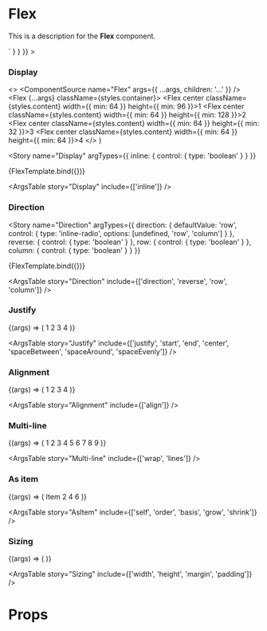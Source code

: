 
<Meta
  title="flex/Flex"
  argTypes={FlexArgs}
/>

# Flex

This is a description for the **Flex** component.

<Source
  language="jsx"
  code="import { Flex } from '@4react/flex'"
/>

<Canvas>
  <Story
    name="Index"
    parameters={{
      docs: {
        source: {
          code: dedent`
            <Flex row justify="space-between" align="center">
              <Flex self="start" />
              <Flex shrink />
              <Flex column self="stretch" align="center">
                <Flex self="stretch" grow />
                <Flex />
                <Flex self="end" grow={4} />
              </Flex>
            </Flex>`
        }
      }
    }}
  >
    <Flex row justify="space-between" align="center" className={styles.index}>
      <Flex self="start" className={styles.item} />
      <Flex shrink className={styles.item} />
      <Flex column self="stretch" align="center" className={styles.innerContainer}>
        <Flex self="stretch" grow className={styles.item} />
        <Flex className={styles.item} />
        <Flex self="end" grow={4} className={styles.item} />
      </Flex>
    </Flex>
  </Story>
</Canvas>

### Display

  <>
    <ComponentSource name="Flex" args={{ ...args, children: '...' }} />
    <Flex {...args} className={styles.container}>
      <Flex center className={styles.content} width={{ min: 64 }} height={{ min: 96 }}>1</Flex>
      <Flex center className={styles.content} width={{ min: 64 }} height={{ min: 128 }}>2</Flex>
      <Flex center className={styles.content} width={{ min: 64 }} height={{ min: 32 }}>3</Flex>
      <Flex center className={styles.content} width={{ min: 64 }} height={{ min: 64 }}>4</Flex>
    </Flex>
  </>
)

<Story
  name="Display"
  argTypes={{ inline: { control: { type: 'boolean' } } }}
>
  {FlexTemplate.bind({})}
</Story>

<ArgsTable story="Display" include={['inline']} />

### Direction

<Story
  name="Direction"
  argTypes={{
    direction: {
      defaultValue: 'row',
      control: { type: 'inline-radio', options: [undefined, 'row', 'column'] }
    },
    reverse: { control: { type: 'boolean' } },
    row: { control: { type: 'boolean' } },
    column: { control: { type: 'boolean' } }
  }}
>
  {FlexTemplate.bind({})}
</Story>

<ArgsTable story="Direction" include={['direction', 'reverse', 'row', 'column']} />

### Justify

<Canvas withSource="none">
  <Story
    name="Justify"
    argTypes={{
      justify: {
        defaultValue: 'start',
        control: {
          type: 'inline-radio',
          options: ['start', 'end', 'center', 'space-between', 'space-around', 'space-evenly']
        },
      },
      start: { control: { type: 'boolean' } },
      end: { control: { type: 'boolean' } },
      center: { control: { type: 'boolean' } },
      spaceBetween: { control: { type: 'boolean' } },
      spaceAround: { control: { type: 'boolean' } },
      spaceEvenly: { control: { type: 'boolean' } }
    }}
  >
    {(args) => (
      <Flex {...args} className={styles.container}>
        <Flex center className={styles.content} width={{ min: 64 }} height={{ min: 96 }}>1</Flex>
        <Flex center className={styles.content} width={{ min: 64 }} height={{ min: 128 }}>2</Flex>
        <Flex center className={styles.content} width={{ min: 64 }} height={{ min: 32 }}>3</Flex>
        <Flex center className={styles.content} width={{ min: 64 }} height={{ min: 64 }}>4</Flex>
      </Flex>
    )}
  </Story>
</Canvas>

<ArgsTable story="Justify" include={['justify', 'start', 'end', 'center', 'spaceBetween', 'spaceAround', 'spaceEvenly']} />

### Alignment

<Canvas withSource="none">
  <Story
    name="Alignment"
    argTypes={{
      align: {
        defaultValue: 'start',
        control: {
          type: 'inline-radio',
          options: ['start', 'end', 'center', 'stretch', 'baseline']
        }
      },
    }}
  >
    {(args) => (
      <Flex {...args} inline className={styles.container} height={300}>
        <Flex center className={styles.content} width={{ min: 64 }} height={{ min: 96 }}>1</Flex>
        <Flex center className={styles.content} width={{ min: 64 }} height={{ min: 128 }}>2</Flex>
        <Flex center className={styles.content} width={{ min: 64 }} height={{ min: 32 }}>3</Flex>
        <Flex center className={styles.content} width={{ min: 64 }} height={{ min: 64 }}>4</Flex>
      </Flex>
    )}
  </Story>
</Canvas>

<ArgsTable story="Alignment" include={['align']} />

### Multi-line

<Canvas withSource="none">
  <Story
    name="Multi-line"
    argTypes={{
      wrap: {
        defaultValue: true,
        control: {
          type: 'inline-radio',
          options: [true, false, 'reverse'],
        }
      },
      lines: {
        defaultValue: 'start',
        control: {
          type: 'inline-radio',
          options: [ 'start', 'end', 'center', 'stretch', 'space-between', 'space-around', 'space-evenly']
        }
      },
    }}
  >
    {(args) => (
      <Flex {...args} inline className={styles.container} width={400} height={400}>
        <Flex center className={styles.content} width={{ min: 96 }} height={{ min: 64 }}>1</Flex>
        <Flex center className={styles.content} width={{ min: 128 }} height={{ min: 64 }}>2</Flex>
        <Flex center className={styles.content} width={{ min: 32 }} height={{ min: 64 }}>3</Flex>
        <Flex center className={styles.content} width={{ min: 64 }} height={{ min: 64 }}>4</Flex>
        <Flex center className={styles.content} width={{ min: 96 }} height={{ min: 64 }}>5</Flex>
        <Flex center className={styles.content} width={{ min: 128 }} height={{ min: 64 }}>6</Flex>
        <Flex center className={styles.content} width={{ min: 32 }} height={{ min: 64 }}>7</Flex>
        <Flex center className={styles.content} width={{ min: 64 }} height={{ min: 64 }}>8</Flex>
        <Flex center className={styles.content} width={{ min: 96 }} height={{ min: 64 }}>9</Flex>
      </Flex>
    )}
  </Story>
</Canvas>

<ArgsTable story="Multi-line" include={['wrap', 'lines']} />

### As item

<Canvas withSource="none">
  <Story
    name="AsItem"
    argTypes={{
      self: {
        defaultValue: 'center',
        control: {
          type: 'inline-radio',
          options: ['start', 'end', 'center', 'stretch', 'baseline']
        }
      },
      order: {
        defaultValue: '1',
        control: {
          type: 'number'
        }
      },
      basis: {
        defaultValue: '64px',
        control: {
          type: 'text'
        }
      },
      grow: {
        defaultValue: 0,
        control: {
          type: 'number'
        }
      },
      shrink: {
        defaultValue: 1,
        control: {
          type: 'number'
        }
      }
    }}
  >
    {(args) => (
      <Flex center className={styles.container} height={300}>
        <Flex {...args} className={styles.content} center height={{ min: 96 }}>Item</Flex>
        <Flex className={styles.content} center order={2} width={{ min: 64 }} height={{ min: 128 }}>2</Flex>
        <Flex className={styles.content} center order={4} width={{ min: 64 }} height={{ min: 32 }}>4</Flex>
        <Flex className={styles.content} center order={6} width={{ min: 64 }} height={{ min: 64 }}>6</Flex>
      </Flex>
    )}
  </Story>
</Canvas>

<ArgsTable story="AsItem" include={['self', 'order', 'basis', 'grow', 'shrink']} />

### Sizing

<Canvas withSource="none">
  <Story
    name="Sizing"
    argTypes={{
      width: {
        defaultValue: 128,
        control: {
          type: 'object'
        }
      },
      height: {
        defaultValue: { base: 128, min: 64 },
        control: {
          type: 'object'
        }
      },
      margin: {
        defaultValue: { base: 8, left: 64 },
        control: {
          type: 'object'
        }
      },
      padding: {
        defaultValue: [16, 8, 24],
        control: {
          type: 'object'
        }
      },
    }}
  >
    {(args) => (
      <Flex {...args} center className={styles.container}>
        <Flex width="100%" height="100%" style={{ backgroundColor: 'white' }} />
      </Flex>
    )}
  </Story>
</Canvas>

<ArgsTable story="Sizing" include={['width', 'height', 'margin', 'padding']} />

# Props

<ArgsTable story="Index" />

